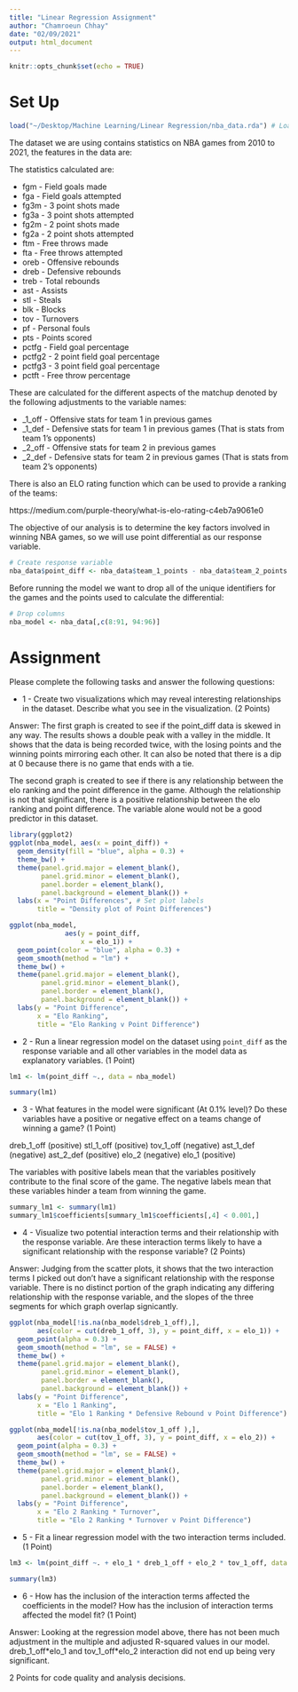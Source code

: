 ```yaml
---
title: "Linear Regression Assignment"
author: "Chamroeun Chhay"
date: "02/09/2021"
output: html_document
---
```


```r
knitr::opts_chunk$set(echo = TRUE)
```

# Set Up

```r
load("~/Desktop/Machine Learning/Linear Regression/nba_data.rda") # Load data
```


The dataset we are using contains statistics on NBA games from 2010 to 2021, the features in the data are:

The statistics calculated are:

* fgm - Field goals made
* fga - Field goals attempted
* fg3m - 3 point shots made
* fg3a - 3 point shots attempted
* fg2m - 2 point shots made
* fg2a - 2 point shots attempted
* ftm - Free throws made
* fta - Free throws attempted
* oreb - Offensive rebounds
* dreb - Defensive rebounds
* treb - Total rebounds
* ast - Assists
* stl - Steals
* blk - Blocks
* tov - Turnovers
* pf - Personal fouls
* pts - Points scored
* pctfg - Field goal percentage
* pctfg2 - 2 point field goal percentage
* pctfg3 - 3 point field goal percentage
* pctft - Free throw percentage

These are calculated for the different aspects of the matchup denoted by the following adjustments to the variable names:

* _1_off - Offensive stats for team 1 in previous games
* _1_def - Defensive stats for team 1 in previous games (That is stats from team 1's opponents)
* _2_off - Offensive stats for team 2 in previous games
* _2_def - Defensive stats for team 2 in previous games (That is stats from team 2's opponents)

There is also an ELO rating function which can be used to provide a ranking of the teams:

https://medium.com/purple-theory/what-is-elo-rating-c4eb7a9061e0

The objective of our analysis is to determine the key factors involved in winning NBA games, so we will use point differential as our response variable.

```r
# Create response variable
nba_data$point_diff <- nba_data$team_1_points - nba_data$team_2_points
```

Before running the model we want to drop all of the unique identifiers for the games and the points used to calculate the differential:

```r
# Drop columns 
nba_model <- nba_data[,c(8:91, 94:96)]
```


# Assignment

Please complete the following tasks and answer the following questions:


* 1 - Create two visualizations which may reveal interesting relationships in the dataset. Describe what you see in the visualization. (2 Points) 

Answer: The first graph is created to see if the point_diff data is skewed in any way. The results shows a double peak with a valley in the middle. It shows that the data is being recorded twice, with the losing points and the winning points mirroring each other. It can also be noted that there is a dip at 0 because there is no game that ends with a tie. 

The second graph is created to see if there is any relationship between the elo ranking and the point difference in the game. Although the relationship is not that significant, there is a positive relationship between the elo ranking and point difference. The variable alone would not be a good predictor in this dataset. 

```r
library(ggplot2)
ggplot(nba_model, aes(x = point_diff)) + 
  geom_density(fill = "blue", alpha = 0.3) + 
  theme_bw() + 
  theme(panel.grid.major = element_blank(), 
        panel.grid.minor = element_blank(),
        panel.border = element_blank(),
        panel.background = element_blank()) +
  labs(x = "Point Differences", # Set plot labels
       title = "Density plot of Point Differences")

```

```r
ggplot(nba_model,
              aes(y = point_diff, 
                  x = elo_1)) + 
  geom_point(color = "blue", alpha = 0.3) +
  geom_smooth(method = "lm") + 
  theme_bw() + 
  theme(panel.grid.major = element_blank(), 
        panel.grid.minor = element_blank(),
        panel.border = element_blank(),
        panel.background = element_blank()) +
  labs(y = "Point Difference", 
       x = "Elo Ranking",
       title = "Elo Ranking v Point Difference")

```

* 2 - Run a linear regression model on the dataset using `point_diff` as the response variable and all other variables in the model data as explanatory variables. (1 Point)

```r
lm1 <- lm(point_diff ~., data = nba_model)

summary(lm1)
```

* 3 - What features in the model were significant (At 0.1% level)? Do these variables have a positive or negative effect on a teams change of winning a game? (1 Point)

dreb_1_off (positive)
stl_1_off  (positive)
tov_1_off  (negative)
ast_1_def  (negative)
ast_2_def  (positive)
elo_2      (negative)
elo_1      (positive)

The variables with positive labels mean that the variables positively contribute to the final score of the game. The negative labels mean that these variables hinder a team from winning the game.

```r
summary_lm1 <- summary(lm1)
summary_lm1$coefficients[summary_lm1$coefficients[,4] < 0.001,]
```

* 4 - Visualize two potential interaction terms and their relationship with the response variable. Are these interaction terms likely to have a significant relationship with the response variable? (2 Points) 

Answer: Judging from the scatter plots, it shows that the two interaction terms I picked out don't have a significant relationship with the response variable. There is no distinct portion of the graph indicating any differing relationship with the response variable, and the slopes of the three segments for which graph overlap signicantly.

```r
ggplot(nba_model[!is.na(nba_model$dreb_1_off),], 
       aes(color = cut(dreb_1_off, 3), y = point_diff, x = elo_1)) +
  geom_point(alpha = 0.3) +
  geom_smooth(method = "lm", se = FALSE) + 
  theme_bw() + 
  theme(panel.grid.major = element_blank(), 
        panel.grid.minor = element_blank(),
        panel.border = element_blank(),
        panel.background = element_blank()) +
  labs(y = "Point Difference", 
       x = "Elo 1 Ranking",
       title = "Elo 1 Ranking * Defensive Rebound v Point Difference")
```

```r
ggplot(nba_model[!is.na(nba_model$tov_1_off ),], 
       aes(color = cut(tov_1_off, 3), y = point_diff, x = elo_2)) +
  geom_point(alpha = 0.3) +
  geom_smooth(method = "lm", se = FALSE) + 
  theme_bw() + 
  theme(panel.grid.major = element_blank(), 
        panel.grid.minor = element_blank(),
        panel.border = element_blank(),
        panel.background = element_blank()) +
  labs(y = "Point Difference", 
       x = "Elo 2 Ranking * Turnover",
       title = "Elo 2 Ranking * Turnover v Point Difference")
```



* 5 - Fit a linear regression model with the two interaction terms included. (1 Point)

```r
lm3 <- lm(point_diff ~. + elo_1 * dreb_1_off + elo_2 * tov_1_off, data = nba_model)

summary(lm3)
```

* 6 - How has the inclusion of the interaction terms affected the coefficients in the model? How has the inclusion of interaction terms affected the model fit? (1 Point)

Answer: Looking at the regression model above, there has not been much adjustment in the multiple and adjusted R-squared values in our model. dreb_1_off\*elo_1 and tov_1_off\*elo_2 interaction did not end up being very significant. 


2 Points for code quality and analysis decisions.
